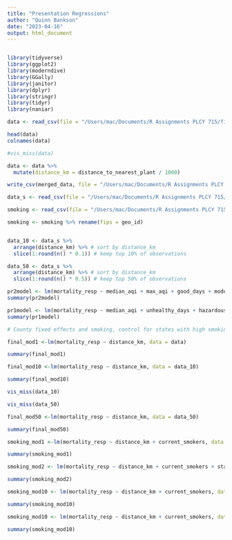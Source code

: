 ```yaml
---
title: "Presentation Regressions"
author: "Quinn Bankson"
date: "2023-04-16"
output: html_document
---
```


```r

```

```r
library(tidyverse)
library(ggplot2)
library(moderndive)
library(GGally)
library(janitor)
library(dplyr)
library(stringr)
library(tidyr)
library(naniar)
```

```r
data <- read_csv(file = "/Users/mac/Documents/R Assignments PLCY 715/final-team-projects-darkorchid/DarkOrchid/Output/presentationdata.csv")
```
```r
head(data)
colnames(data)
```

```r
#vis_miss(data)
```

```r
data <- data %>% 
  mutate(distance_km = distance_to_nearest_plant / 1000)

write_csv(merged_data, file = "/Users/mac/Documents/R Assignments PLCY 715/final-team-projects-darkorchid/DarkOrchid/Cleaned Merged Data/fullplusmoke.csv")

data_s <- read_csv(file = "/Users/mac/Documents/R Assignments PLCY 715/final-team-projects-darkorchid/DarkOrchid/Cleaned Merged Data/fullplusmoke.csv")

smoking <- read_csv(file = "/Users/mac/Documents/R Assignments PLCY 715/final-team-projects-darkorchid/DarkOrchid/Norwood/smoking_cleaned.csv")

smoking <- smoking %>% rename(fips = geo_id)


data_10 <- data_s %>%
  arrange(distance_km) %>% # sort by distance_km
  slice(1:round(n() * 0.1)) # keep top 10% of observations

data_50 <- data_s %>%
  arrange(distance_km) %>% # sort by distance_km
  slice(1:round(n() * 0.5)) # keep top 50% of observations


```


```r
pr2model <- lm(mortality_resp ~ median_aqi + max_aqi + good_days + moderate_days + unhealthy_for_sensitive_groups_days + unhealthy_days + hazardous_days +days_ozone + days_no2 + distance_km, data = data)
summary(pr2model)
```
```r
pr1model <- lm(mortality_resp ~ median_aqi + unhealthy_days + hazardous_days + days_no2 + distance_km, data = data)
summary(pr1model)
```


```r
# County fixed effects and smoking, control for states with high smoking rates, rural indicator, 

```

```r
final_mod1 <-lm(mortality_resp ~ distance_km, data = data)

summary(final_mod1)
```
```r
final_mod10 <-lm(mortality_resp ~ distance_km, data = data_10)

summary(final_mod10)
```
```r
vis_miss(data_10)
```
```r
vis_miss(data_50)
```



```r
final_mod50 <-lm(mortality_resp ~ distance_km, data = data_50)

summary(final_mod50)
```


```r
smoking_mod1 <-lm(mortality_resp ~ distance_km + current_smokers, data = data_s)

summary(smoking_mod1)

```
```r
smoking_mod2 <- lm(mortality_resp ~ distance_km + current_smokers + state.x, data = data_s)

summary(smoking_mod2)
```

```r
smoking_mod10 <- lm(mortality_resp ~ distance_km + current_smokers, data = data_10)

summary(smoking_mod10)
```

```r
smoking_mod10 <- lm(mortality_resp ~ distance_km + current_smokers, data = data_50)

summary(smoking_mod10)
```

